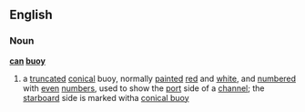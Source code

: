 ==English==
===Noun===
'''[[can]] [[buoy]]'''
#{{nautical}} a [[truncated]] [[conical]] buoy, normally [[painted]] [[red]] and [[white]], and [[numbered]] with [[even]] [[number]]s, used to show the [[port]] side of a [[channel]]; the [[starboard]] side is marked witha [[conical buoy]]